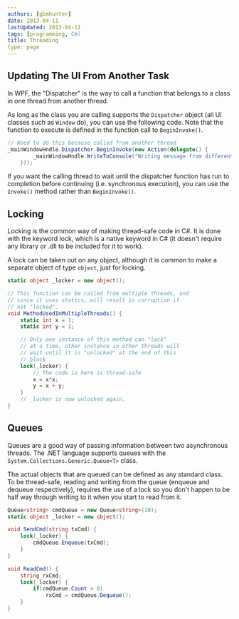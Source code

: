 ```yaml
---
authors: [gbmhunter]
date: 2013-04-11
lastUpdated: 2013-04-11
tags: [programming, C#]
title: Threading
type: page
---
```


## Updating The UI From Another Task

In WPF, the "Dispatcher" is the way to call a function that belongs to a class in one thread from another thread.

As long as the class you are calling supports the `Dispatcher` object (all UI classes such as `Window` do), you can use the following code. Note that the function to execute is defined in the function call to `BeginInvoke()`.

```c#    
// Need to do this because called from another thread
_mainWindowHndle.Dispatcher.BeginInvoke(new Action(delegate() { 
        _mainWindowHndle.WriteToConsole("Writing message from different thread!"); 
    }));
```

If you want the calling thread to wait until the dispatcher function has run to completion before continuing (i.e. synchronous execution), you can use the `Invoke()` method rather than `BeginInvoke()`.

## Locking

Locking is the common way of making thread-safe code in C#. It is done with the keyword lock, which is a native keyword in C# (it doesn't require any library or .dll to be included for it to work).

A lock can be taken out on any object, although it is common to make a separate object of type `object`, just for locking.

```c# 
static object _locker = new object();

// This function can be called from multiple threads, and
// since it uses statics, will result in corruption if
// not "locked".
void MethodUsedInMultipleThreads() {
    static int x = 1;
    static int y = 1;

    // Only one instance of this method can "lock"
    // at a time, other instance in other threads will
    // wait until it is "unlocked" at the end of this 
    // block
    lock(_locker) {
        // The code in here is thread-safe
        x = x*x;
        y = x + y;
    }
    // _locker is now unlocked again.
}
```

## Queues

Queues are a good way of passing information between two asynchronous threads. The .NET language supports queues with the `System.Collections.Generic.Queue<T>` class.

The actual objects that are queued can be defined as any standard class. To be thread-safe, reading and writing from the queue (enqueue and dequeue respectively), requires the use of a lock so you don't happen to be half way through writing to it when you start to read from it.

```c#
Queue<string> cmdQueue = new Queue<string>(10);
static object _locker = new object();

void SendCmd(string txCmd) {
    lock(_locker) {
        cmdQueue.Enqueue(txCmd);
    }
}

void ReadCmd() {
    string rxCmd;
    lock(_locker) {
        if(cmdQueue.Count > 0)
            rxCmd = cmdQueue.Dequeue();
    }
}
```